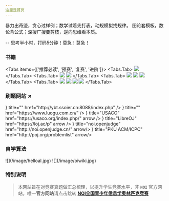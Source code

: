 ```yaml
---
这里是首页
---
```



<Callout type="info">
暴力出奇迹，贪心过样例；数学试着先打表，动规模拟找规律。  
图论套模板，数论背公式；深搜广搜要剪枝，逆向思维看本质。

-- 思考半小时，打码5分钟！莫急！莫急！
</Callout>

### 书籍 

<Tabs items={['推荐必读', '预赛', '复赛', '进阶']}>
  <Tabs.Tab> 
    <Cards num={3}>
      <Card href="" title="信奥大辞典（⭐️重磅推荐）" image > 
        ![](/image/dcd.png)
      </Card>
    </Cards>
  </Tabs.Tab>
  <Tabs.Tab>
      <Cards num={3}>
      <Card href="" title="信息学奥赛一本通（初赛真题解析）" image > 
        ![](/image/ybt1.jpg)
      </Card>
      <Card href="" title="信息学奥赛一本通（初赛篇）" image > 
        ![](/image/ybt2.jpg)
      </Card>
    </Cards>
  </Tabs.Tab>
  <Tabs.Tab>
      <Cards num={3}>
      <Card href="" title="信息学奥赛一本通（⭐️推荐）" image > 
        ![](/image/ybt3.jpg)
      </Card>
      <Card href="" title="信息学奥赛一本通（训练指导）" image > 
        ![](/image/ybt4.jpg)
      </Card>
      <Card href="" title="信息学奥赛一本通（提高篇）" image > 
        ![](/image/ybt5.jpg)
      </Card>
    </Cards>
  </Tabs.Tab>
    <Tabs.Tab>
      <Cards num={3}>
      <Card href="" title="算法竞赛（入门到进阶）" image > 
        ![](/image/sfjs.jpg)
      </Card>
      <Card href="" title="算法竞赛进阶指南" image > 
        ![](/image/sfjj.jpg)
      </Card>
      <Card href="" title="算法导论（原版）" image > 
        ![](/image/sfdl.jpg)
      </Card>
      <Card href="" title="离散数学（第4版）" image > 
        ![](/image/lssx.jpg)
      </Card>
    </Cards>
  </Tabs.Tab>
</Tabs>

### 刷题网站 ↗
 
<Cards num={3}>
  <Card icon={
        <img width="128" height="28" src="/image/ssoier.jpg" />
    } title=""  href="http://ybt.ssoier.cn:8088/index.php"  />
  <Card icon={
        <img width="64" height="24" src="/image/luogu.png" />
    } title=""  href="https://www.luogu.com.cn/"  />
  <Card icon={
        <img width="32" height="28" src="/image/usaco.png" />
    } title="USACO"  href="https://usaco.org/index.php/" arrow />
  <Card icon={
        <img width="24" height="24" src="/image/loj.svg" />
    } title="LibreOJ"  href="https://loj.ac/p" arrow />  
  <Card icon={
        <img width="24" height="24" src="/image/supermario.png" />
    } title="noi.openjudge" href="http://noi.openjudge.cn/" arrow/>
    <Card icon={
        <img width="28" height="28" src="/image/pku.gif" />
    } title="PKU ACM/ICPC" href="http://poj.org/problemlist" arrow/>
</Cards>

### 自学算法
<Cards num={3}>
  <Card href="https://www.hello-algo.com/chapter_introduction/" title="Hello 算法（很好的入门算法）" image > 
    ![](/image/helloal.jpg)
  </Card>
  <Card href="https://oi.wiki/" title="OI wiki(⭐️推荐)" image arrow >
    ![](/image/oiwiki.jpg)
  </Card>
</Cards>

### 特别说明
> 本网站旨在对竞赛真题做汇总梳理，以提升学生竞赛水平，非 **`NOI`** 官方网站。唯一**官方网站**请点击跳转 [**NOI全国青少年信息学奥林匹克竞赛**](http://www.noi.cn) 
